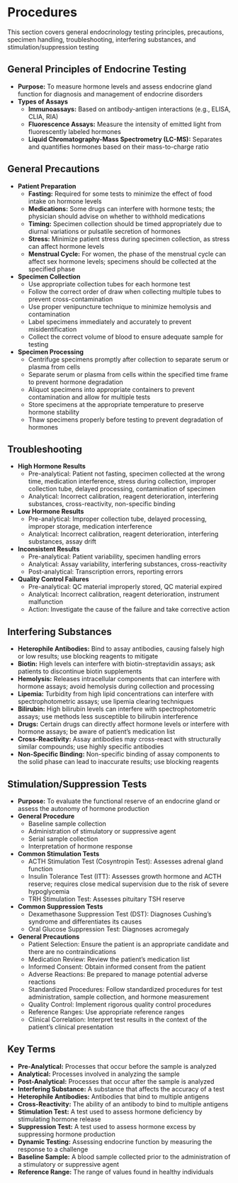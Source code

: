 # Procedures {-}

This section covers general endocrinology testing principles, precautions, specimen handling, troubleshooting, interfering substances, and stimulation/suppression testing

## **General Principles of Endocrine Testing** {-}

*   **Purpose:** To measure hormone levels and assess endocrine gland function for diagnosis and management of endocrine disorders
*   **Types of Assays**
    *   **Immunoassays:** Based on antibody-antigen interactions (e.g., ELISA, CLIA, RIA)
    *   **Fluorescence Assays:** Measure the intensity of emitted light from fluorescently labeled hormones
    *   **Liquid Chromatography-Mass Spectrometry (LC-MS):** Separates and quantifies hormones based on their mass-to-charge ratio

## **General Precautions** {-}

*   **Patient Preparation**
    *   **Fasting:** Required for some tests to minimize the effect of food intake on hormone levels
    *   **Medications:** Some drugs can interfere with hormone tests; the physician should advise on whether to withhold medications
    *   **Timing:** Specimen collection should be timed appropriately due to diurnal variations or pulsatile secretion of hormones
    *   **Stress:** Minimize patient stress during specimen collection, as stress can affect hormone levels
    *   **Menstrual Cycle:** For women, the phase of the menstrual cycle can affect sex hormone levels; specimens should be collected at the specified phase
*   **Specimen Collection**
    *   Use appropriate collection tubes for each hormone test
    *   Follow the correct order of draw when collecting multiple tubes to prevent cross-contamination
    *   Use proper venipuncture technique to minimize hemolysis and contamination
    *   Label specimens immediately and accurately to prevent misidentification
    *   Collect the correct volume of blood to ensure adequate sample for testing
*   **Specimen Processing**
    *   Centrifuge specimens promptly after collection to separate serum or plasma from cells
    *   Separate serum or plasma from cells within the specified time frame to prevent hormone degradation
    *   Aliquot specimens into appropriate containers to prevent contamination and allow for multiple tests
    *   Store specimens at the appropriate temperature to preserve hormone stability
    *   Thaw specimens properly before testing to prevent degradation of hormones

## **Troubleshooting** {-}

*   **High Hormone Results**
    *   Pre-analytical: Patient not fasting, specimen collected at the wrong time, medication interference, stress during collection, improper collection tube, delayed processing, contamination of specimen
    *   Analytical: Incorrect calibration, reagent deterioration, interfering substances, cross-reactivity, non-specific binding
*   **Low Hormone Results**
    *   Pre-analytical: Improper collection tube, delayed processing, improper storage, medication interference
    *   Analytical: Incorrect calibration, reagent deterioration, interfering substances, assay drift
*   **Inconsistent Results**
    *   Pre-analytical: Patient variability, specimen handling errors
    *   Analytical: Assay variability, interfering substances, cross-reactivity
    *   Post-analytical: Transcription errors, reporting errors
*   **Quality Control Failures**
    *   Pre-analytical: QC material improperly stored, QC material expired
    *   Analytical: Incorrect calibration, reagent deterioration, instrument malfunction
    *   Action: Investigate the cause of the failure and take corrective action

## **Interfering Substances** {-}

*   **Heterophile Antibodies:** Bind to assay antibodies, causing falsely high or low results; use blocking reagents to mitigate
*   **Biotin:** High levels can interfere with biotin-streptavidin assays; ask patients to discontinue biotin supplements
*   **Hemolysis:** Releases intracellular components that can interfere with hormone assays; avoid hemolysis during collection and processing
*   **Lipemia:** Turbidity from high lipid concentrations can interfere with spectrophotometric assays; use lipemia clearing techniques
*   **Bilirubin:** High bilirubin levels can interfere with spectrophotometric assays; use methods less susceptible to bilirubin interference
*   **Drugs:** Certain drugs can directly affect hormone levels or interfere with hormone assays; be aware of patient's medication list
*   **Cross-Reactivity:** Assay antibodies may cross-react with structurally similar compounds; use highly specific antibodies
*   **Non-Specific Binding:** Non-specific binding of assay components to the solid phase can lead to inaccurate results; use blocking reagents

## **Stimulation/Suppression Tests** {-}

*   **Purpose:** To evaluate the functional reserve of an endocrine gland or assess the autonomy of hormone production
*   **General Procedure**
    *   Baseline sample collection
    *   Administration of stimulatory or suppressive agent
    *   Serial sample collection
    *   Interpretation of hormone response
*   **Common Stimulation Tests**
    *   ACTH Stimulation Test (Cosyntropin Test): Assesses adrenal gland function
    *   Insulin Tolerance Test (ITT): Assesses growth hormone and ACTH reserve; requires close medical supervision due to the risk of severe hypoglycemia
    *   TRH Stimulation Test: Assesses pituitary TSH reserve
*   **Common Suppression Tests**
    *   Dexamethasone Suppression Test (DST): Diagnoses Cushing's syndrome and differentiates its causes
    *   Oral Glucose Suppression Test: Diagnoses acromegaly
*   **General Precautions**
    *   Patient Selection: Ensure the patient is an appropriate candidate and there are no contraindications
    *   Medication Review: Review the patient's medication list
    *   Informed Consent: Obtain informed consent from the patient
    *   Adverse Reactions: Be prepared to manage potential adverse reactions
    *   Standardized Procedures: Follow standardized procedures for test administration, sample collection, and hormone measurement
    *   Quality Control: Implement rigorous quality control procedures
    *   Reference Ranges: Use appropriate reference ranges
    *   Clinical Correlation: Interpret test results in the context of the patient's clinical presentation

## **Key Terms** {-}

*   **Pre-Analytical:** Processes that occur before the sample is analyzed
*   **Analytical:** Processes involved in analyzing the sample
*   **Post-Analytical:** Processes that occur after the sample is analyzed
*   **Interfering Substance:** A substance that affects the accuracy of a test
*   **Heterophile Antibodies:** Antibodies that bind to multiple antigens
*   **Cross-Reactivity:** The ability of an antibody to bind to multiple antigens
*   **Stimulation Test:** A test used to assess hormone deficiency by stimulating hormone release
*   **Suppression Test:** A test used to assess hormone excess by suppressing hormone production
*   **Dynamic Testing:** Assessing endocrine function by measuring the response to a challenge
*   **Baseline Sample:** A blood sample collected prior to the administration of a stimulatory or suppressive agent
*   **Reference Range:** The range of values found in healthy individuals
